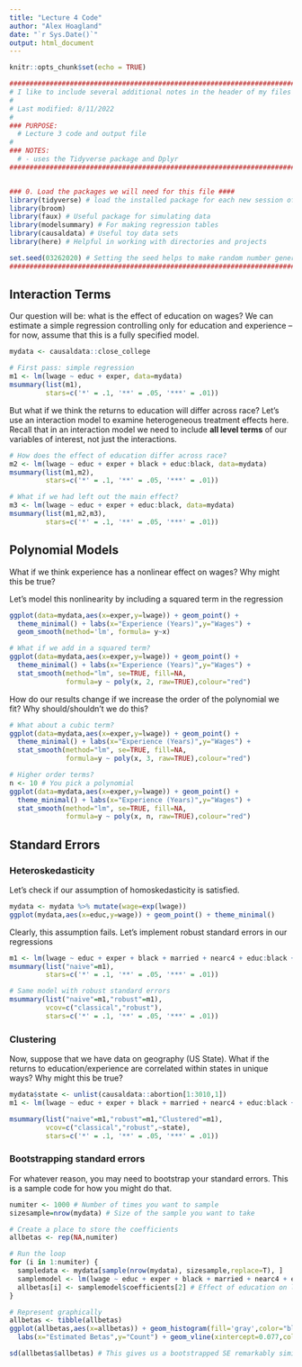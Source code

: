 ```yaml
---
title: "Lecture 4 Code"
author: "Alex Hoagland"
date: "`r Sys.Date()`"
output: html_document
---
```


```r
knitr::opts_chunk$set(echo = TRUE)
```

```r
################################################################################
# I like to include several additional notes in the header of my files here:
#
# Last modified: 8/11/2022
#
### PURPOSE:
  # Lecture 3 code and output file
# 
### NOTES:
  # - uses the Tidyverse package and Dplyr
################################################################################


### 0. Load the packages we will need for this file ####
library(tidyverse) # load the installed package for each new session of R
library(broom)
library(faux) # Useful package for simulating data
library(modelsummary) # For making regression tables
library(causaldata) # Useful toy data sets
library(here) # Helpful in working with directories and projects

set.seed(03262020) # Setting the seed helps to make random number generators give us the same numbers across machines
################################################################################
```

## Interaction Terms

Our question will be: what is the effect of education on wages? We can estimate a simple regression controlling only for education and experience -- for now, assume that this is a fully specified model. 
```r
mydata <- causaldata::close_college

# First pass: simple regression
m1 <- lm(lwage ~ educ + exper, data=mydata)
msummary(list(m1),
         stars=c('*' = .1, '**' = .05, '***' = .01)) 
```

But what if we think the returns to education will differ across race? Let's use an interaction model to examine heterogeneous treatment effects here. Recall that in an interaction model we need to include **all level terms** of our variables of interest, not just the interactions.  
```r
# How does the effect of education differ across race?
m2 <- lm(lwage ~ educ + exper + black + educ:black, data=mydata)
msummary(list(m1,m2),
         stars=c('*' = .1, '**' = .05, '***' = .01)) 

# What if we had left out the main effect?
m3 <- lm(lwage ~ educ + exper + educ:black, data=mydata)
msummary(list(m1,m2,m3),
         stars=c('*' = .1, '**' = .05, '***' = .01)) 
```

## Polynomial Models

What if we think experience has a nonlinear effect on wages? Why might this be true? 

Let's model this nonlinearity by including a squared term in the regression 
```r
ggplot(data=mydata,aes(x=exper,y=lwage)) + geom_point() + 
  theme_minimal() + labs(x="Experience (Years)",y="Wages") + 
  geom_smooth(method='lm', formula= y~x)

# What if we add in a squared term? 
ggplot(data=mydata,aes(x=exper,y=lwage)) + geom_point() + 
  theme_minimal() + labs(x="Experience (Years)",y="Wages") + 
  stat_smooth(method="lm", se=TRUE, fill=NA,
              formula=y ~ poly(x, 2, raw=TRUE),colour="red")
```

How do our results change if we increase the order of the polynomial we fit? Why should/shouldn't we do this? 
```r
# What about a cubic term? 
ggplot(data=mydata,aes(x=exper,y=lwage)) + geom_point() + 
  theme_minimal() + labs(x="Experience (Years)",y="Wages") + 
  stat_smooth(method="lm", se=TRUE, fill=NA,
              formula=y ~ poly(x, 3, raw=TRUE),colour="red")

# Higher order terms? 
n <- 10 # You pick a polynomial
ggplot(data=mydata,aes(x=exper,y=lwage)) + geom_point() + 
  theme_minimal() + labs(x="Experience (Years)",y="Wages") + 
  stat_smooth(method="lm", se=TRUE, fill=NA,
              formula=y ~ poly(x, n, raw=TRUE),colour="red")
```

## Standard Errors

### Heteroskedasticity

Let's check if our assumption of homoskedasticity is satisfied. 

```r
mydata <- mydata %>% mutate(wage=exp(lwage))
ggplot(mydata,aes(x=educ,y=wage)) + geom_point() + theme_minimal()
```

Clearly, this assumption fails. Let's implement robust standard errors in our regressions
```r
m1 <- lm(lwage ~ educ + exper + black + married + nearc4 + educ:black + exper:black, data=mydata)
msummary(list("naive"=m1),
         stars=c('*' = .1, '**' = .05, '***' = .01))

# Same model with robust standard errors
msummary(list("naive"=m1,"robust"=m1),
         vcov=c("classical","robust"),
         stars=c('*' = .1, '**' = .05, '***' = .01))
```

### Clustering

Now, suppose that we have data on geography (US State). What if the returns to education/experience are correlated within states in unique ways? Why might this be true? 

```r
mydata$state <- unlist(causaldata::abortion[1:3010,1])
m1 <- lm(lwage ~ educ + exper + black + married + nearc4 + educ:black + exper:black, data=mydata)

msummary(list("naive"=m1,"robust"=m1,"Clustered"=m1),
         vcov=c("classical","robust",~state),
         stars=c('*' = .1, '**' = .05, '***' = .01))
```

### Bootstrapping standard errors

For whatever reason, you may need to bootstrap your standard errors. This is a sample code for how you might do that. 
```r
numiter <- 1000 # Number of times you want to sample
sizesample=nrow(mydata) # Size of the sample you want to take

# Create a place to store the coefficients
allbetas <- rep(NA,numiter)

# Run the loop
for (i in 1:numiter) { 
  sampledata <- mydata[sample(nrow(mydata), sizesample,replace=T), ]
  samplemodel <- lm(lwage ~ educ + exper + black + married + nearc4 + educ:black + exper:black, data=sampledata)
  allbetas[i] <- samplemodel$coefficients[2] # Effect of education on lwage
}

# Represent graphically
allbetas <- tibble(allbetas)
ggplot(allbetas,aes(x=allbetas)) + geom_histogram(fill='gray',color="black") + theme_minimal() + 
  labs(x="Estimated Betas",y="Count") + geom_vline(xintercept=0.077,color="red",size=2)

sd(allbetas$allbetas) # This gives us a bootstrapped SE remarkably similar to the regression approach
```